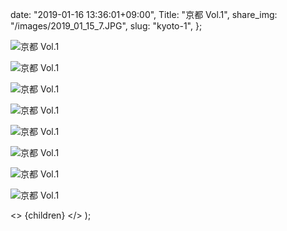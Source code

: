 
  date: "2019-01-16 13:36:01+09:00",
  Title: "京都 Vol.1",
  share_img: "/images/2019_01_15_7.JPG",
  slug: "kyoto-1",
};

![京都 Vol.1](/images/2019_01_15_1.JPG)

![京都 Vol.1](/images/2019_01_15_2.JPG)

![京都 Vol.1](/images/2019_01_15_3.JPG)

![京都 Vol.1](/images/2019_01_15_4.JPG)

![京都 Vol.1](/images/2019_01_15_5.JPG)

![京都 Vol.1](/images/2019_01_15_6.JPG)

![京都 Vol.1](/images/2019_01_15_7.JPG)

![京都 Vol.1](/images/2019_01_15_8.JPG)

  <>
    <Head>
      <title>{meta.Title} | 異郷好実</title>
    </Head>
    <PostLayout meta={meta}>{children}</PostLayout>
  </>
);
